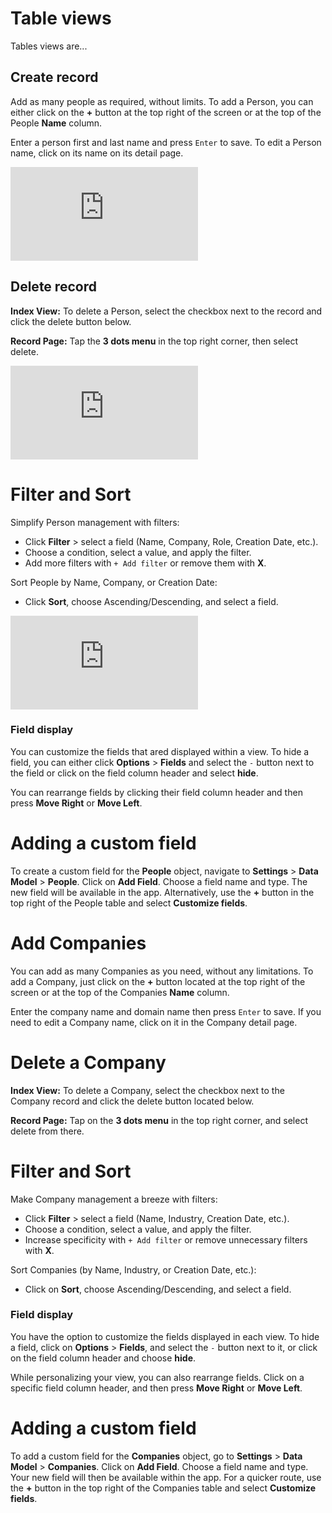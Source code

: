
# Table views

Tables views are...

## Create record

Add as many people as required, without limits. To add a Person, you can either click on the **+** button at the top right of the screen or at the top of the People **Name** column. 

Enter a person first and last name and press `Enter` to save. To edit a Person name, click on its name on its detail page.

<div style={{padding:'69.01% 0 0 0', position:'relative'}}>
  <iframe 
    src="https://player.vimeo.com/video/927071691?autoplay=1&loop=1&autopause=0&background=1&amp;app_id=58479" 
    frameborder="0" 
    allow="autoplay; fullscreen; picture-in-picture; clipboard-write" 
    style={{
      position:'absolute',
      top:0,
      left:0,
      width:'100%',
      height:'100%',
      borderRadius: '16px', 
      border:'2px solid black'
    }}
    title="Export data"
  ></iframe>
</div>
<script src="https://player.vimeo.com/api/player.js"></script>


## Delete record

**Index View:** To delete a Person, select the checkbox next to the record and click the delete button below.

**Record Page:** Tap the **3 dots menu** in the top right corner, then select delete.


<div style={{padding:'69.01% 0 0 0', position:'relative'}}>
  <iframe 
    src="https://player.vimeo.com/video/927073570?autoplay=1&loop=1&autopause=0&background=1&amp;app_id=58479" 
    frameborder="0" 
    allow="autoplay; fullscreen; picture-in-picture; clipboard-write" 
    style={{
      position:'absolute',
      top:0,
      left:0,
      width:'100%',
      height:'100%',
      borderRadius: '16px', 
      border:'2px solid black'
    }}
    title="Export data"
  ></iframe>
</div>
<script src="https://player.vimeo.com/api/player.js"></script>

# Filter and Sort

Simplify Person management with filters:

-  Click **Filter** > select a field (Name, Company, Role, Creation Date, etc.).
-  Choose a condition, select a value, and apply the filter.
-  Add more filters with `+ Add filter` or remove them with **X**.

Sort People by Name, Company, or Creation Date:

-  Click **Sort**, choose Ascending/Descending, and select a field.


<div style={{padding:'75% 0 0 0', position:'relative'}}>
  <iframe 
    src="https://player.vimeo.com/video/927075284?autoplay=1&loop=1&autopause=0&background=1&amp;app_id=58479" 
    frameborder="0" 
    allow="autoplay; fullscreen; picture-in-picture; clipboard-write" 
    style={{
      position:'absolute',
      top:0,
      left:0,
      width:'100%',
      height:'100%',
      borderRadius: '16px', 
      border:'2px solid black'
    }}
    title="Export data"
  ></iframe>
</div>
<script src="https://player.vimeo.com/api/player.js"></script>


### Field display

You can customize the fields that ared displayed within a view. To hide a field, you can either click **Options** > **Fields** and select the `-` button next to the field or click on the field column header and select **hide**.

You can rearrange fields by clicking their field column header and then press **Move Right** or **Move Left**.

# Adding a custom field

To create a custom field for the **People** object, navigate to **Settings** > **Data Model** > **People**. Click on **Add Field**. Choose a field name and type. The new field will be available in the app. Alternatively, use the **+** button in the top right of the People table and select **Customize fields**.


# Add Companies
You can add as many Companies as you need, without any limitations. To add a Company, just click on the **+** button located at the top right of the screen or at the top of the Companies **Name** column. 


Enter the company name and domain name then press `Enter` to save. If you need to edit a Company name, click on it in the Company detail page.

# Delete a Company

**Index View:** To delete a Company, select the checkbox next to the Company record and click the delete button located below.

**Record Page:** Tap on the **3 dots menu** in the top right corner, and select delete from there.

# Filter and Sort

Make Company management a breeze with filters:

-   Click **Filter** > select a field (Name, Industry, Creation Date, etc.).
-   Choose a condition, select a value, and apply the filter.
-   Increase specificity with `+ Add filter` or remove unnecessary filters with **X**.

Sort Companies (by Name, Industry, or Creation Date, etc.):

-   Click on **Sort**, choose Ascending/Descending, and select a field.

### Field display

You have the option to customize the fields displayed in each view. To hide a field, click on **Options** > **Fields**, and select the `-` button next to it, or click on the field column header and choose **hide**.

While personalizing your view, you can also rearrange fields. Click on a specific field column header, and then press **Move Right** or **Move Left**.

# Adding a custom field

To add a custom field for the **Companies** object, go to **Settings** > **Data Model** > **Companies**. Click on **Add Field**. Choose a field name and type. Your new field will then be available within the app. For a quicker route, use the **+** button in the top right of the Companies table and select **Customize fields**.